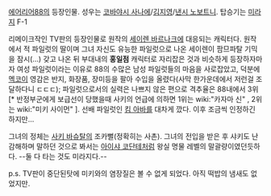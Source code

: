 [[에어리어88]]의 등장인물. 성우는 [[코바야시 사나에]]/[[김지영]]/[[낸시 노보트니]]. 탑승기는 [[미라지]] F-1

리메이크작인 TV판의 등장인물로 원작의 [[세이렌 바르나크]]에 대응되는 캐릭터다. 
원작에서 적 파일럿의 딸이며 그녀 자신도 유능한 파일럿으로 나온 세이렌이 팜므파탈 기믹을 잠시(...) 갖고 나온 뒤 부대내의 '''홍일점''' 캐릭터로 자리잡은 것과 비슷하게 등장하자마자 여성 파일럿이라는 이유로 88의 수많은 남성 파일럿들의 마음을 사로잡았고, 덕분에 [[멕코이]] 영감은 반지, 화장품, 장미등을 팔아 수입을 올렸다(사막 한가운데에서 저런걸 조달하다니 ㄷㄷㄷ);
파일럿으로서의 실력은 나쁘지 않은 편으로 격추율은 88내에서 3위[* 반정부군에게 보급선이 당했을때 사키의 언급에 의하면 1위는 wiki:"카자마 신" , 2위는 wiki:"미키 사이먼" ]. 선배 파일럿인 [[킴 아바]]를 대차게 깠다. 이후 조금씩 인정하긴 하지만... 

그녀의 정체는 [[사키 바슈탈]]의 조카뻘(정확히는 사촌). 그녀의 전입을 받은 후 샤키도 난감해하며 말하던 것으로 봐서는 [[아이샤 코단테]]처럼 왕실 명물 레벨의 말괄량이였던듯하다. --둘 다 타는 것도 미라지다.--

p.s. TV판이 중단된탓에 미키와의 염장질은 볼 수 없게 되었다. 아직 떡밥의 냄새도 없었지만.

